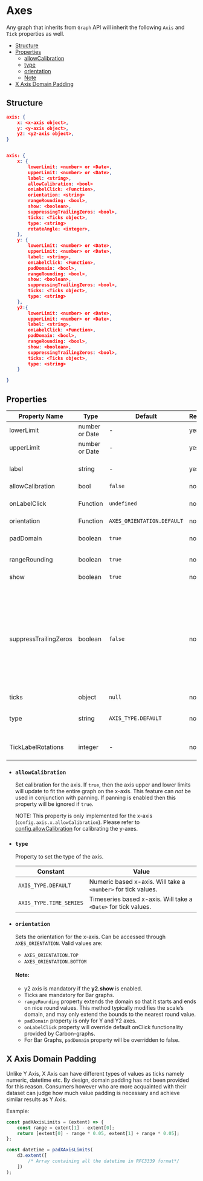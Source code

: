 # Axes

Any graph that inherits from `Graph` API will inherit the following `Axis` and `Tick` properties as well.

-   [Structure](#structure)
-   [Properties](#properties)
    -   [allowCalibration](#allowCalibration)
    -   [type](#type)
    -   [orientation](#orientation)
    -   [Note](#note)
-   [X Axis Domain Padding](#x-axis-domain-padding)


## Structure

```json
axis: {
    x: <x-axis object>,
    y: <y-axis object>,
    y2: <y2-axis object>,
}


axis: {
    x: {
        lowerLimit: <number> or <Date>,
        upperLimit: <number> or <Date>,
        label: <string>,
        allowCalibration: <bool>
        onLabelClick: <Function>,
        orientation: <string>
        rangeRounding: <bool>,
        show: <boolean>,
        suppressingTrailingZeros: <bool>,
        ticks: <Ticks object>,
        type: <string>
        rotateAngle: <integer>,
    },
    y: {
        lowerLimit: <number> or <Date>,
        upperLimit: <number> or <Date>,
        label: <string>,
        onLabelClick: <Function>,
        padDomain: <bool>,
        rangeRounding: <bool>,
        show: <boolean>,
        suppressingTrailingZeros: <bool>,
        ticks: <Ticks object>,
        type: <string>
    },
    y2:{
        lowerLimit: <number> or <Date>,
        upperLimit: <number> or <Date>,
        label: <string>,
        onLabelClick: <Function>,
        padDomain: <bool>,
        rangeRounding: <bool>,
        show: <boolean>,
        suppressingTrailingZeros: <bool>,
        ticks: <Ticks object>,
        type: <string>
    }

}

```


## Properties

| Property Name         | Type           | Default                    | Required | Description                                                                                                                                                                                                                                                           |
|-----------------------|----------------|----------------------------|----------|-----------------------------------------------------------------------------------------------------------------------------------------------------------------------------------------------------------------------------------------------------------------------|
| lowerLimit            | number or Date | -                          | yes      | Lower bound for the axis. This is inclusive.                                                                                                                                                                                                                          |
| upperLimit            | number or Date | -                          | yes      | Upper bound for the axis. This is inclusive.                                                                                                                                                                                                                          |
| label                 | string         | -                          | yes      | Axis label value. Will not be rendered if nothing is provided.                                                                                                                                                                                                        |
| allowCalibration      | bool           | `false`                    | no       | See [allowCalibration](#allowCalibration).                                                                                                                                                                                                                            |
| onLabelClick          | Function       | `undefined`                | no       | Any action that can be performed when clicking on label.                                                                                                                                                                                                              |
| orientation           | Function       | `AXES_ORIENTATION.DEFAULT` | no       | See [orientation](#orientation).                                                                                                                                                                                                                                      |
| padDomain             | boolean        | `true`                     | no       | Toggle for disabling the padding (only for Y and Y2 axes).                                                                                                                                                                                                            |
| rangeRounding         | boolean        | `true`                     | no       | Toggle for range rounding.                                                                                                                                                                                                                                            |
| show                  | boolean        | `true`                     | no       | Toggle for showing the axis.                                                                                                                                                                                                                                          |
| suppressTrailingZeros | boolean        | `false`                    | no       | Toggle to suppress tick values's trailing zeros when default d3 tick formatting is used. For X axis, this property works only when X axis type is set to AXIS_TYPE.DEFAULT. Specifying `~` in the tick format takes precedence over `suppressTrailingZeros` property. |
| ticks                 | object         | `null`                     | no       | See [Ticks](./Ticks).                                                                                                                                                                                                                                                 |
| type                  | string         | `AXIS_TYPE.DEFAULT`        | no       | See [type](#type). Normal number value or time-based. Only for x-axis.                                                                                                                                                                                                |    
| TickLabelRotations    | integer        | -                          | no       | Sets the rotation of the tick labels to `-45º`. Only for x-axis.                                                                                                                                                                                                      |

- ### `allowCalibration`
    Set calibration for the axis. 
    If `true`, then the axis upper and lower limits will update to fit the entire graph on the x-axis. 
    This feature can _not_ be used in conjunction with panning. 
    If panning is enabled then this property will be ignored if `true`.

    NOTE: This property is only implemented for the x-axis (`config.axis.x.allowCalibration`). 
    Please refer to [config.allowCalibration](./Graph/##configuration-properties) for calibrating the y-axes.


- ### `type`
    Property to set the type of the axis.

    | Constant                | Value                                                          |
    |-------------------------|----------------------------------------------------------------|
    | `AXIS_TYPE.DEFAULT`     | Numeric based x-axis. Will take a `<number>` for tick values.  |
    | `AXIS_TYPE.TIME_SERIES` | Timeseries based x-axis. Will take a `<Date>` for tick values. |


- ### `orientation`

    Sets the orientation for the x-axis.
    Can be accessed through `AXES_ORIENTATION`.
    Valid values are:
    - `AXES_ORIENTATION.TOP`
    - `AXES_ORIENTATION.BOTTOM`


  #### Note:

  -   y2 axis is mandatory if the **y2.show** is enabled.
  -   Ticks are mandatory for Bar graphs.
  -   `rangeRounding` property extends the domain so that it starts and ends on nice round values. This method typically modifies the scale’s domain, and may only extend the bounds to the nearest round value.
  -   `padDomain` property is only for Y and Y2 axes.
  -   `onLabelClick` property will override default onClick functionality provided by Carbon-graphs.
  -   For Bar Graphs, `padDomain` property will be overridden to false.

## X Axis Domain Padding

Unlike Y Axis, X Axis can have different types of values as ticks namely numeric, datetime etc. By design, domain padding has not been provided for this reason. Consumers however who are more acquainted with their dataset can judge how much value padding is necessary and achieve similar results as Y Axis.

Example:

```js
const padXAxisLimits = (extent) => {
    const range = extent[1] - extent[0];
    return [extent[0] - range * 0.05, extent[1] + range * 0.05];
};

const datetime = padXAxisLimits(
    d3.extent([
        /* Array containing all the datetime in RFC3339 format*/
    ])
);
```
